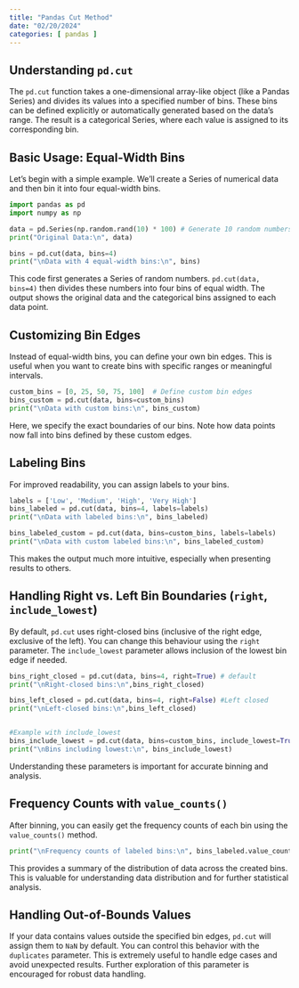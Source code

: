 ```yaml
---
title: "Pandas Cut Method"
date: "02/20/2024"
categories: [ pandas ]
---
```


## Understanding `pd.cut`

The `pd.cut` function takes a one-dimensional array-like object (like a Pandas Series) and divides its values into a specified number of bins.  These bins can be defined explicitly or automatically generated based on the data's range.  The result is a categorical Series, where each value is assigned to its corresponding bin.


## Basic Usage: Equal-Width Bins

Let's begin with a simple example.  We'll create a Series of numerical data and then bin it into four equal-width bins.

```python
import pandas as pd
import numpy as np

data = pd.Series(np.random.rand(10) * 100) # Generate 10 random numbers between 0 and 100
print("Original Data:\n", data)

bins = pd.cut(data, bins=4)
print("\nData with 4 equal-width bins:\n", bins)
```

This code first generates a Series of random numbers.  `pd.cut(data, bins=4)` then divides these numbers into four bins of equal width. The output shows the original data and the categorical bins assigned to each data point.


## Customizing Bin Edges

Instead of equal-width bins, you can define your own bin edges.  This is useful when you want to create bins with specific ranges or meaningful intervals.

```python
custom_bins = [0, 25, 50, 75, 100]  # Define custom bin edges
bins_custom = pd.cut(data, bins=custom_bins)
print("\nData with custom bins:\n", bins_custom)
```

Here, we specify the exact boundaries of our bins.  Note how data points now fall into bins defined by these custom edges.


## Labeling Bins

For improved readability, you can assign labels to your bins.

```python
labels = ['Low', 'Medium', 'High', 'Very High']
bins_labeled = pd.cut(data, bins=4, labels=labels)
print("\nData with labeled bins:\n", bins_labeled)

bins_labeled_custom = pd.cut(data, bins=custom_bins, labels=labels)
print("\nData with custom labeled bins:\n", bins_labeled_custom)

```

This makes the output much more intuitive, especially when presenting results to others.


## Handling Right vs. Left Bin Boundaries (`right`, `include_lowest`)

By default, `pd.cut` uses right-closed bins (inclusive of the right edge, exclusive of the left). You can change this behaviour using the `right` parameter.  The `include_lowest` parameter allows inclusion of the lowest bin edge if needed.

```python
bins_right_closed = pd.cut(data, bins=4, right=True) # default
print("\nRight-closed bins:\n",bins_right_closed)

bins_left_closed = pd.cut(data, bins=4, right=False) #Left closed
print("\nLeft-closed bins:\n",bins_left_closed)


#Example with include_lowest
bins_include_lowest = pd.cut(data, bins=custom_bins, include_lowest=True, right=False)
print("\nBins including lowest:\n", bins_include_lowest)
```

Understanding these parameters is important for accurate binning and analysis.


##  Frequency Counts with `value_counts()`

After binning, you can easily get the frequency counts of each bin using the `value_counts()` method.

```python
print("\nFrequency counts of labeled bins:\n", bins_labeled.value_counts())
```

This provides a summary of the distribution of data across the created bins.  This is valuable for understanding data distribution and for further statistical analysis.


##  Handling Out-of-Bounds Values

If your data contains values outside the specified bin edges, `pd.cut` will assign them to `NaN` by default. You can control this behavior with the `duplicates` parameter.  This is extremely useful to handle edge cases and avoid unexpected results.  Further exploration of this parameter is encouraged for robust data handling.

